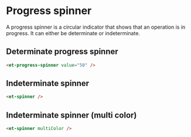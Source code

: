 # Progress spinner

A progress spinner is a circular indicator that shows that an operation is in progress.
It can either be determinate or indeterminate.

## Determinate progress spinner

```html
<et-progress-spinner value="50" />
```

## Indeterminate spinner

```html
<et-spinner />
```

## Indeterminate spinner (multi color)

```html
<et-spinner multiColor />
```
